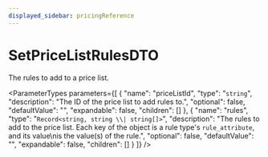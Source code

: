 ```yaml
---
displayed_sidebar: pricingReference
---
```



# SetPriceListRulesDTO

The rules to add to a price list.

<ParameterTypes parameters={[
  {
    "name": "priceListId",
    "type": "`string`",
    "description": "The ID of the price list to add rules to.",
    "optional": false,
    "defaultValue": "",
    "expandable": false,
    "children": []
  },
  {
    "name": "rules",
    "type": "`Record<string, string \\| string[]>`",
    "description": "The rules to add to the price list. Each key of the object is a rule type's `rule_attribute`, and its value\nis the value(s) of the rule.",
    "optional": false,
    "defaultValue": "",
    "expandable": false,
    "children": []
  }
]} />
